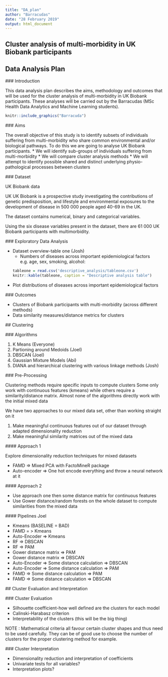 ```yaml
---
title: "DA_plan"
author: "Barracudas"
date: "28 February 2019"
output: html_document
---
```

## Cluster analysis of multi-morbidity in UK Biobank participants

## Data Analysis Plan

  ### Introduction
  
  This data analysis plan describes the aims, methodology and outcomes that will be used for the cluster analysis of multi-morbidity in UK Biobank participants. These analyses will be carried out by the Barracudas (MSc Health Data Analytics and Machine Learning students).
  
```r
knitr::include_graphics("Barracuda")

```
 
  ### Aims
  
  The overall objective of this study is to identify subsets of individuals suffering from multi-morbidity who share common environmental and/or biological pathways. To do this we are going to analyse UK Biobank participants.
  * We will identify sub-groups of individuals suffering from multi-morbidity
  * We will compare cluster analysis methods
  * We will attempt to identify possible shared and distinct underlying physio-pathological processes between clusters

  ### Dataset
  
  UK Biobank data
  
  UK UK Biobank is a prospective study investigating the contributions of genetic predisposition, and lifestyle and environmental exposures to the development of disease in 500 000 people aged 40-69 in the UK.

  The dataset contains numerical, binary and categorical variables.

  Using the six disease variables present in the dataset, there are 61 000 UK Biobank participants with multimorbidity.

  ### Exploratory Data Analysis
  
  * Dataset overview-table one (Josh)
    * Numbers of diseases across important epidemiological factors e.g. age, sex, smoking, alcohol:
```r
tableone = read.csv('descriptive_analysis/tableone.csv')
knitr::kable(tableone, caption = "Descriptive analysis table")
```

  
  * Plot distributions of diseases across important epidemiological factors
  
  ### Outcomes
  
  * Clusters of Biobank participants with multi-morbidity (across different methods)
  * Data similarity measures/distance metrics for clusters
  
  ## Clustering
  
  ### Algorithms
  
  1. K Means (Everyone)
  2. Partioning around Medoids (Joel)
  3. DBSCAN (Joel)
  4. Gaussian Mixture Models (Abi)
  5. DIANA and hierarchical clustering with various linkage methods (Josh)
  
  ### Pre-Processing
  
  Clustering methods require specific inputs to compute clusters
  Some only work with continuous features (kmeans) while others require a similarity/distance matrix.
  Almost none of the algorithms directly work with the initial mixed data
  
  We have two approaches to our mixed data set, other than working straight on it
  
  1. Make meaningful continuous features out of our dataset through adapted dimensionality reduction
  2. Make meaningful similarity matrices out of the mixed data
  
  #### Approach 1
  
  Explore dimensionality reduction techniques for mixed datasets
  
  * FAMD => Mixed PCA with FactoMineR package
  * Auto-encoder => One hot encode everything and throw a neural network at it
  
  #### Approach 2
  
  * Use approach one then some distance matrix for continuous features
  * Use Gower distance/random forests on the whole dataset to compute similarities from the mixed data
  
  #### Pipelines Joel
  
  * Kmeans (BASELINE = BAD)
  * FAMD = > Kmeans
  * Auto-Encoder => Kmeans
  * RF => DBSCAN
  * RF => PAM
  * Gower distance matrix => PAM
  * Gower distance matrix => DBSCAN
  * Auto-Encoder => Some distance calculation => DBSCAN
  * Auto-Encoder => Some distance calculation => PAM
  * FAMD => Some distance calculation => PAM
  * FAMD => Some distance calculation => DBSCAN

  
  ## Cluster Evaluation and Interpretation
  
  ### Cluster Evaluation
  
  * Silhouette coefficient-how well defined are the clusters for each model
  * Calinski-Harabasz criterion
  * Interpretability of the clusters (this will be the big thing)
  
  NOTE : Mathematical criteria all favour certain cluster shapes and thus need to be used carefully. They can be of good use to choose the number of clusters
  for the proper clustering method for example.
  
  ### Cluster Interpretation
  
  * Dimensionality reduction and interpretation of coefficients
  * Univariate tests for all variables?
  * Interpretation plots?